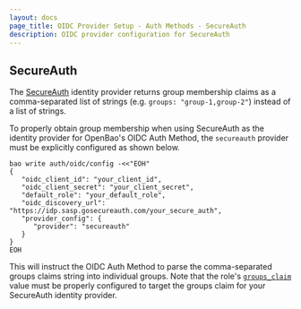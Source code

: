 ```yaml
---
layout: docs
page_title: OIDC Provider Setup - Auth Methods - SecureAuth
description: OIDC provider configuration for SecureAuth
---
```


## SecureAuth

The [SecureAuth](https://www.secureauth.com/) identity provider returns group membership
claims as a comma-separated list of strings (e.g. `groups: "group-1,group-2"`) instead
of a list of strings.

To properly obtain group membership when using SecureAuth as the identity provider for
OpenBao's OIDC Auth Method, the `secureauth` provider must be explicitly configured as
shown below.

```shell
bao write auth/oidc/config -<<"EOH"
{
   "oidc_client_id": "your_client_id",
   "oidc_client_secret": "your_client_secret",
   "default_role": "your_default_role",
   "oidc_discovery_url": "https://idp.sasp.gosecureauth.com/your_secure_auth",
   "provider_config": {
      "provider": "secureauth"
   }
}
EOH
```

This will instruct the OIDC Auth Method to parse the comma-separated groups claims string
into individual groups. Note that the role's [`groups_claim`](/vault/api-docs/auth/jwt#groups_claim)
value must be properly configured to target the groups claim for your SecureAuth identity
provider.

